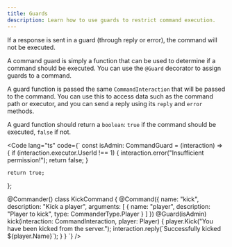 ```yaml
---
title: Guards
description: Learn how to use guards to restrict command execution.
---
```



<Aside>
If a response is sent in a guard (through reply or error), the command will not be executed.
</Aside>

A command guard is simply a function that can be used to determine if a command
should be executed. You can use the `@Guard` decorator to assign guards to a command.

A guard function is passed the same `CommandInteraction` that will be passed to the command.
You can use this to access data such as the command path or executor, and you
can send a reply using its `reply` and `error` methods.

A guard function should return a `boolean`: `true` if the command should be executed,
`false` if not.

<Code lang="ts" code={`
const isAdmin: CommandGuard = (interaction) => {
    if (interaction.executor.UserId !== 1) {
        interaction.error("Insufficient permission!");
        return false;
    }

    return true;
};

@Commander()
class KickCommand {
    @Command({
        name: "kick",
        description: "Kick a player",
        arguments: [
            {
                name: "player",
                description: "Player to kick",
                type: CommanderType.Player
            }
        ]
    })
    @Guard(isAdmin)
    kick(interaction: CommandInteraction, player: Player) {
		player.Kick("You have been kicked from the server.");
        interaction.reply(\`Successfully kicked \${player.Name}\`);
    }
}
`} />